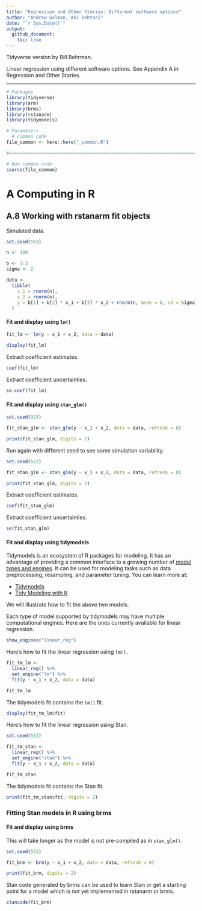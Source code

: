 ```yaml
---
title: "Regression and Other Stories: Different software options"
author: "Andrew Gelman, Aki Vehtari"
date: "`r Sys.Date()`"
output:
  github_document:
    toc: true
---
```

Tidyverse version by Bill Behrman.

Linear regression using different software options. See Appendix A in
Regression and Other Stories.

-------------

```r
# Packages
library(tidyverse)
library(arm)
library(brms)
library(rstanarm)
library(tidymodels)

# Parameters
  # Common code
file_common <- here::here("_common.R")

#===============================================================================

# Run common code
source(file_common)
```

# A Computing in R

## A.8 Working with rstanarm fit objects

Simulated data.

```r
set.seed(563)

n <- 100

b <- 1:3
sigma <- 2

data <- 
  tibble(
    x_1 = rnorm(n),
    x_2 = rnorm(n),
    y = b[1] + b[2] * x_1 + b[3] * x_2 + rnorm(n, mean = 0, sd = sigma)
  )
```

#### Fit and display using `lm()`

```r
fit_lm <- lm(y ~ x_1 + x_2, data = data)

display(fit_lm)
```

Extract coefficient estimates.

```r
coef(fit_lm)
```

Extract coefficient uncertainties.

```r
se.coef(fit_lm)
```

#### Fit and display using `stan_glm()`

```r
set.seed(925)

fit_stan_glm <- stan_glm(y ~ x_1 + x_2, data = data, refresh = 0)

print(fit_stan_glm, digits = 2)
```

Run again with different seed to see some simulation variability.

```r
set.seed(552)

fit_stan_glm <- stan_glm(y ~ x_1 + x_2, data = data, refresh = 0)

print(fit_stan_glm, digits = 2)
```

Extract coefficient estimates.

```r
coef(fit_stan_glm)
```

Extract coefficient uncertainties.

```r
se(fit_stan_glm)
```

#### Fit and display using tidymodels

Tidymodels is an ecosystem of R packages for modeling. It has an advantage of providing a common interface to a growing number of [model types and engines](https://www.tidymodels.org/find/parsnip/). It can be used for modeling tasks such as data preprocessing, resampling, and parameter tuning. You can learn more at:

* [Tidymodels](https://www.tidymodels.org/)
* [Tidy Modeling with R](https://www.tmwr.org/)

We will illustrate how to fit the above two models.

Each type of model supported by tidymodels may have multiple computational engines. Here are the ones currently available for linear regression.

```r
show_engines("linear_reg")
```

Here's how to fit the linear regression using `lm()`.

```r
fit_tm_lm <- 
  linear_reg() %>% 
  set_engine("lm") %>% 
  fit(y ~ x_1 + x_2, data = data)

fit_tm_lm
```

The tidymodels fit contains the `lm()` fit.

```r
display(fit_tm_lm$fit)
```

Here's how to fit the linear regression using Stan.

```r
set.seed(552)

fit_tm_stan <- 
  linear_reg() %>% 
  set_engine("stan") %>% 
  fit(y ~ x_1 + x_2, data = data)

fit_tm_stan
```

The tidymodels fit contains the Stan fit.

```r
print(fit_tm_stan$fit, digits = 2)
```

### Fitting Stan models in R using brms

#### Fit and display using brms

This will take longer as the model is not pre-compiled as in `stan_glm()`.

```r
set.seed(552)

fit_brm <- brm(y ~ x_1 + x_2, data = data, refresh = 0)
```

```r
print(fit_brm, digits = 2)
```

Stan code generated by brms can be used to learn Stan or get a starting point for a model which is not yet implemented in rstanarm or brms.

```r
stancode(fit_brm)
```


